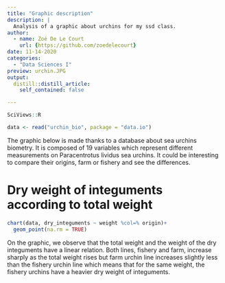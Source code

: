 ```yaml
---
title: "Graphic description"
description: |
  Analysis of a graphic about urchins for my ssd class.
author:
  - name: Zoé De Le Court
    url: {https://github.com/zoedelecourt}
date: 11-14-2020
categories:
  - "Data Sciences I"
preview: urchin.JPG
output:
  distill::distill_article:
    self_contained: false

---
```

```r
SciViews::R
```

```r
data <- read("urchin_bio", package = "data.io")
```


The graphic below is made thanks to a database about sea urchins biometry. It is composed of 19 variables which represent different measurements on Paracentrotus lividus sea urchins. It could be interesting  to compare their origins, farm or fishery and see the differences.


# Dry weight of integuments according to total weight

```r
chart(data, dry_integuments ~ weight %col=% origin)+
  geom_point(na.rm = TRUE)
```



On the graphic, we observe that the total weight and the weight of the dry integuments have a linear relation. Both lines, fishery and farm, increase sharply as the total weight rises but farm urchin line increases slightly less than the fishery urchin line which means that for the same weight, the fishery urchins have a heavier dry weight of integuments.






